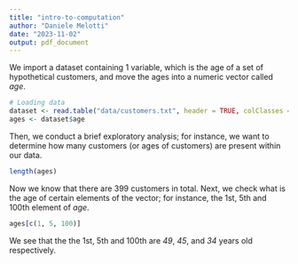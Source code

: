 ```yaml
---
title: "intro-to-computation"
author: "Daniele Melotti"
date: "2023-11-02"
output: pdf_document
---
```


We import a dataset containing 1 variable, which is the age of a set of hypothetical customers, and move the ages into a numeric vector called _age_.

```r
# Loading data
dataset <- read.table("data/customers.txt", header = TRUE, colClasses = "numeric")
ages <- dataset$age
```

Then, we conduct a brief exploratory analysis; for instance, we want to determine how many customers (or ages of customers) are present within our data.

```r
length(ages)
```

Now we know that there are 399 customers in total. Next, we check what is the age of certain elements of the vector; for instance, the 1st, 5th and 100th element of _age_.

```r
ages[c(1, 5, 100)]
```

We see that the the 1st, 5th and 100th are _49_, _45_, and _34_ years old respectively.

